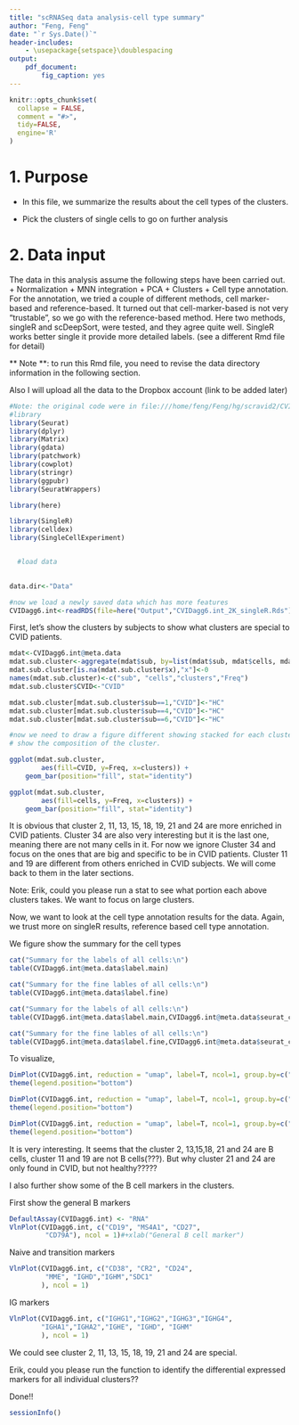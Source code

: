 ---
title: "scRNASeq data analysis-cell type summary"
author: "Feng, Feng"
date: "`r Sys.Date()`"
header-includes:
    - \usepackage{setspace}\doublespacing
output: 
    pdf_document:
        fig_caption: yes
---

```{r setup, include = FALSE}
knitr::opts_chunk$set(
  collapse = FALSE,
  comment = "#>",
  tidy=FALSE,
  engine='R'
)
```
# 1. Purpose
- In this file, we summarize the results about the cell types
of the clusters. 

- Pick the clusters of single cells to go on further analysis	

# 2. Data input

The data in this analysis assume the following steps have been carried out.
	+ Normalization
	+ MNN integration
	+ PCA
	+ Clusters
	+ Cell type annotation. For the annotation, we tried a couple of different methods, cell marker-based and reference-based. It turned out that cell-marker-based is not very "trustable", so we go with the reference-based method. Here two methods, singleR and scDeepSort, were tested, and they agree quite well. SingleR works better single it provide more detailed labels. (see a different Rmd file for detail)

** Note **: to run this Rmd file, you need to revise the data
directory information in the following section.

Also I will upload all the data to the Dropbox account (link to be added later)

```{r loadLib, eval=T, message=F}  
#Note: the original code were in file:///home/feng/Feng/hg/scravid2/CVIDagg6_SeuratPipeline_FF_v1.0.R
#library
library(Seurat)
library(dplyr)
library(Matrix)
library(gdata)
library(patchwork)
library(cowplot)
library(stringr)
library(ggpubr)
library(SeuratWrappers)

library(here)

library(SingleR)
library(celldex)
library(SingleCellExperiment)


  #load data
  

data.dir<-"Data"

#now we load a newly saved data which has more features
CVIDagg6.int<-readRDS(file=here("Output","CVIDagg6.int_2K_singleR.Rds"))

```

First, let's show the clusters by subjects to show what clusters are special to CVID patients.

``` {r clusters}
mdat<-CVIDagg6.int@meta.data
mdat.sub.cluster<-aggregate(mdat$sub, by=list(mdat$sub, mdat$cells, mdat$seurat_clusters), FUN=length, drop=F)
mdat.sub.cluster[is.na(mdat.sub.cluster$x),"x"]<-0
names(mdat.sub.cluster)<-c("sub", "cells","clusters","Freq")
mdat.sub.cluster$CVID<-"CVID"

mdat.sub.cluster[mdat.sub.cluster$sub==1,"CVID"]<-"HC"
mdat.sub.cluster[mdat.sub.cluster$sub==4,"CVID"]<-"HC"
mdat.sub.cluster[mdat.sub.cluster$sub==6,"CVID"]<-"HC"

#now we need to draw a figure different showing stacked for each cluster
# show the composition of the cluster.

ggplot(mdat.sub.cluster, 
		aes(fill=CVID, y=Freq, x=clusters)) + 
    geom_bar(position="fill", stat="identity")

ggplot(mdat.sub.cluster, 
		aes(fill=cells, y=Freq, x=clusters)) + 
    geom_bar(position="fill", stat="identity")


```

It is obvious that cluster 2, 11, 13, 15, 18, 19, 21 and 24 are more enriched in CVID patients. Cluster 34 are also very interesting but it is the last one, meaning there are not many cells in it. For now we ignore Cluster 34 and focus on the ones that are big and specific to be in CVID patients. Cluster 11 and 19 are different from others enriched in CVID subjects. We will come back to them in the later sections.

Note: Erik, could you please run a stat to see what portion each above clusters takes. We want to focus on large clusters.

Now, we want to look at the cell type annotation results for the data. Again, we trust more on singleR results, reference based cell type annotation.

We figure show the summary for the cell types 
``` {r typeSummary1}
cat("Summary for the labels of all cells:\n")
table(CVIDagg6.int@meta.data$label.main)

cat("Summary for the fine lables of all cells:\n")
table(CVIDagg6.int@meta.data$label.fine)

```
``` {r typeSummary2}
cat("Summary for the labels of all cells:\n")
table(CVIDagg6.int@meta.data$label.main,CVIDagg6.int@meta.data$seurat_clusters)

cat("Summary for the fine lables of all cells:\n")
table(CVIDagg6.int@meta.data$label.fine,CVIDagg6.int@meta.data$seurat_clusters)

```

To visualize,
```{r visualize, dpi=200, fig.retina=3, eval=T}

DimPlot(CVIDagg6.int, reduction = "umap", label=T, ncol=1, group.by=c("label.main"))+ #,"label.fine", "seurat_clusters"))+
theme(legend.position="bottom")

DimPlot(CVIDagg6.int, reduction = "umap", label=T, ncol=1, group.by=c("label.fine"))+ #,"label.fine", "seurat_clusters"))+
theme(legend.position="bottom")

DimPlot(CVIDagg6.int, reduction = "umap", label=T, ncol=1, group.by=c("seurat_clusters"))+ #,"label.fine", "seurat_clusters"))+
theme(legend.position="bottom")
```
It is very interesting. It seems that the cluster 2, 13,15,18, 21 and 24 are B cells, cluster 11 and 19 are not B cells(???). 
But why cluster 21 and 24 are only found in CVID, but not healthy?????

I also further show some of the B cell markers in the clusters.

First show the general B markers 
```{r markerGeneneral,fig.height=12}
DefaultAssay(CVIDagg6.int) <- "RNA"
VlnPlot(CVIDagg6.int, c("CD19", "MS4A1", "CD27", 
		 "CD79A"), ncol = 1)#+xlab("General B cell marker")
```

Naive and transition markers
```{r naiveTrans,fig.height=18}
VlnPlot(CVIDagg6.int, c("CD38", "CR2", "CD24", 
		 "MME", "IGHD","IGHM","SDC1" 
		), ncol = 1)

```

IG markers
```{r IGs,fig.height=24}
VlnPlot(CVIDagg6.int, c("IGHG1","IGHG2","IGHG3","IGHG4",
		"IGHA1","IGHA2","IGHE", "IGHD", "IGHM" 
		), ncol = 1)
```

We could see cluster 2, 11, 13, 15, 18, 19, 21 and 24 are special.

Erik, could you please run the function to identify the differential expressed markers for all individual clusters??


Done!!

```{r sessioninfo}
sessionInfo()
```
